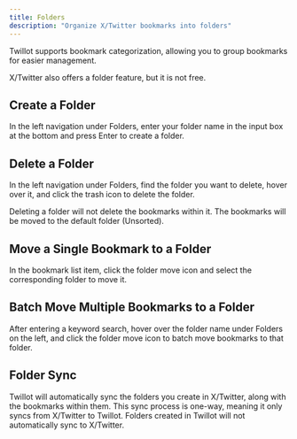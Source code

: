 ```yaml
---
title: Folders
description: "Organize X/Twitter bookmarks into folders"
---
```



Twillot supports bookmark categorization, allowing you to group bookmarks for easier management.

<Tip>X/Twitter also offers a folder feature, but it is not free.</Tip>

## Create a Folder

In the left navigation under Folders, enter your folder name in the input box at the bottom and press Enter to create a folder.

## Delete a Folder

In the left navigation under Folders, find the folder you want to delete, hover over it, and click the trash icon to delete the folder.

<Tip>
  Deleting a folder will not delete the bookmarks within it. The bookmarks will
  be moved to the default folder (Unsorted).
</Tip>

## Move a Single Bookmark to a Folder

In the bookmark list item, click the folder move icon and select the corresponding folder to move it.

## Batch Move Multiple Bookmarks to a Folder

After entering a keyword search, hover over the folder name under Folders on the left, and click the folder move icon to batch move bookmarks to that folder.

## Folder Sync

Twillot will automatically sync the folders you create in X/Twitter, along with the bookmarks within them. This sync process is one-way, meaning it only syncs from X/Twitter to Twillot. Folders created in Twillot will not automatically sync to X/Twitter.

<Community />

